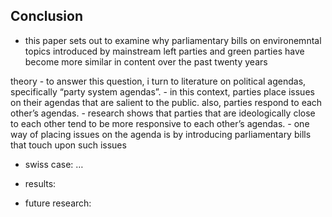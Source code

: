 ## Conclusion

- this paper sets out to examine why parliamentary bills on environemntal topics introduced by mainstream left parties and green parties have become more similar in content over the past twenty years

theory
- to answer this question, i turn to literature on political agendas, specifically “party system agendas”. 
- in this context, parties place issues on their agendas that are salient to the public. also, parties respond to each other’s agendas.
- research shows that parties that are ideologically close to each other tend to be more responsive to each other’s agendas.
- one way of placing issues on the agenda is by introducing parliamentary bills that touch upon such issues

- swiss case: …

- results:

- future research:

<!--
- Future research:
	- Use fine tuned embeddings
	- look at topic saliency more specifically amongst left-wing and green voters, i.e. their own voters, as described by (2013 Lazarus, p. 226, 227)
	- further similarity measures
		- 2016 Heidarian
		- a more tried and tested / systematic approach: Word Mover’s Distance (2015 Kusner)
		- delve into more time series specific analysis
	- find more refined ways of measuring public salience of environmental topics, e.g. using news sources
	- look at other countries
	- what constitutes an “environmental” issue?
-->